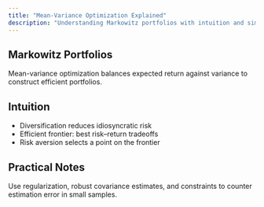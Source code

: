 ```yaml
---
title: "Mean-Variance Optimization Explained"
description: "Understanding Markowitz portfolios with intuition and simple math."
---
```


## Markowitz Portfolios

Mean-variance optimization balances expected return against variance to construct efficient portfolios.

## Intuition

- Diversification reduces idiosyncratic risk
- Efficient frontier: best risk–return tradeoffs
- Risk aversion selects a point on the frontier

## Practical Notes

Use regularization, robust covariance estimates, and constraints to counter estimation error in small samples.


